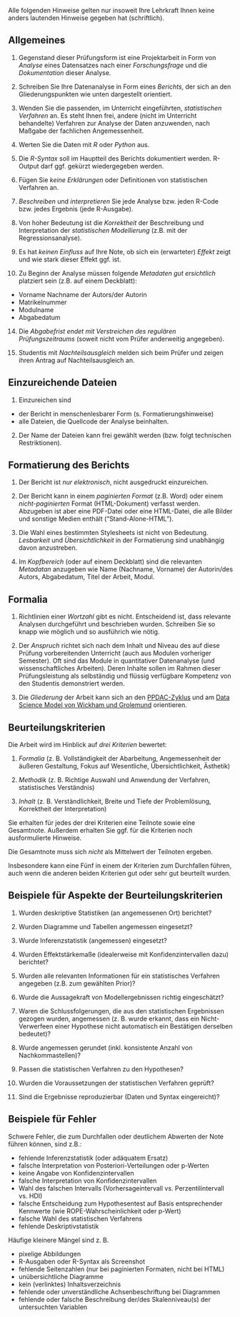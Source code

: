 


<!-- ## Prüfungsform Datenanalyse -->


Alle folgenden Hinweise gelten nur insoweit Ihre Lehrkraft Ihnen keine anders lautenden Hinweise gegeben hat (schriftlich).




## Allgemeines


1. Gegenstand dieser Prüfungsform ist eine Projektarbeit in Form von *Analyse* eines Datensatzes nach einer *Forschungsfrage* und die *Dokumentation* dieser Analyse.


4. Schreiben Sie Ihre Datenanalyse in Form eines *Berichts*, der sich an den Gliederungspunkten wie unten dargestellt orientiert.

5. Wenden Sie die passenden, im Unterricht eingeführten, *statistischen Verfahren* an. Es steht Ihnen frei, andere (nicht im Unterricht behandelte) Verfahren zur Analyse der Daten anzuwenden, nach Maßgabe der fachlichen Angemessenheit.

6. Werten Sie die Daten mit *R* oder *Python* aus.

7. Die *R-Syntax* soll im Hauptteil des Berichts dokumentiert werden. R-Output darf ggf. gekürzt wiedergegeben werden.

9. Fügen Sie *keine Erklärungen* oder Definitionen von statistischen Verfahren an.

10. *Beschreiben* und *interpretieren* Sie jede Analyse bzw. jeden R-Code bzw. jedes Ergebnis (jede R-Ausgabe).

11. Von hoher Bedeutung ist die *Korrektheit* der Beschreibung und Interpretation der *statistischen Modellierung* (z.B. mit der Regressionsanalyse).

12. Es hat *keinen Einfluss* auf Ihre Note, ob sich ein (erwarteter) *Effekt* zeigt und wie stark dieser Effekt ggf. ist.

13. Zu Beginn der Analyse müssen folgende *Metadaten* *gut ersichtlich* platziert sein (z.B. auf einem Deckblatt):
 
 - Vorname Nachname der Autors/der Autorin
 - Matrikelnummer
 - Modulname
 - Abgabedatum


14. Die *Abgabefrist endet mit Verstreichen des regulären Prüfungszeitraums* (soweit nicht vom Prüfer anderweitig angegeben).

15. Studentis mit *Nachteilsausgleich* melden sich beim Prüfer und zeigen ihren Antrag auf Nachteilsausgleich an.


## Einzureichende Dateien

1. Einzureichen sind

  - der Bericht in menschenlesbarer Form (s. Formatierungshinweise)
  - alle Dateien, die Quellcode der Analyse beinhalten. 
  
2. Der Name der Dateien kann frei gewählt werden (bzw. folgt technischen Restriktionen).



## Formatierung des Berichts

1. Der Bericht ist *nur elektronisch*, nicht ausgedruckt einzureichen.

2. Der Bericht kann in einem *paginierten Format* (z.B. Word)  oder einem *nicht-paginierten* Format (HTML-Dokument) verfasst werden. Abzugeben ist aber eine PDF-Datei oder eine HTML-Datei, die alle Bilder und sonstige Medien enthält ("Stand-Alone-HTML").


4. Die Wahl eines bestimmten Stylesheets ist nicht von Bedeutung. *Lesbarkeit* und *Übersichtlichkeit* in der Formatierung sind unabhängig davon anzustreben.

5. Im *Kopfbereich* (oder auf einem Deckblatt) sind die relevanten *Metadatan* anzugeben wie Name (Nachname, Vorname) der Autorin/des Autors, Abgabedatum, Titel der Arbeit, Modul.



## Formalia

1. Richtlinien einer *Wortzahl* gibt es nicht. Entscheidend ist, dass relevante Analysen durchgeführt und beschrieben wurden. Schreiben Sie so knapp wie möglich und so ausführich wie nötig.

2. Der *Anspruch* richtet sich nach dem Inhalt und Niveau des auf diese Prüfung vorbereitenden Unterricht (auch aus Modulen vorheriger Semester). Oft sind das Module in quantitativer Datenanalyse (und wissenschaftliches Arbeiten). Deren Inhalte sollen im Rahmen dieser Prüfungsleistung als selbständig und flüssig verfügbare Kompetenz von den Studentis demonstriert werden.

3. Die *Gliederung* der Arbeit kann sich an den [PPDAC-Zyklus](https://stats-nutshell.netlify.app/basics.html#ppdac) und am [Data Science Model von Wickham und Grolemund](https://r4ds.had.co.nz/introduction.html#what-you-will-learn) orientieren.







## Beurteilungskriterien


Die Arbeit wird im Hinblick auf *drei Kriterien* bewertet:

1. *Formalia* (z. B. Vollständigkeit der Abarbeitung, Angemessenheit der äußeren Gestaltung, Fokus auf Wesentliche, Übersichtlichkeit, Ästhetik)

2. *Methodik* (z. B. Richtige Auswahl und Anwendung der Verfahren, statistisches Verständnis)

3. *Inhalt* (z. B. Verständlichkeit, Breite und Tiefe der Problemlösung, Korrektheit der Interpretation)




Sie erhalten für jedes der drei Kriterien eine Teilnote sowie eine Gesamtnote. Außerdem erhalten Sie ggf. für die Kriterien noch ausformulierte Hinweise.

Die Gesamtnote muss sich *nicht* als Mittelwert der Teilnoten ergeben.

Insbesondere kann eine Fünf in einem der Kriterien zum Durchfallen führen, auch wenn die anderen beiden Kriterien gut oder sehr gut beurteilt wurden.





## Beispiele für Aspekte der Beurteilungskriterien


1. Wurden deskriptive Statistiken (an angemessenen Ort) berichtet?

2. Wurden Diagramme und Tabellen angemessen eingesetzt?

3. Wurde Inferenzstatistik (angemessen) eingesetzt?

5. Wurden Effektstärkemaße (idealerweise mit Konfidenzintervallen dazu) berichtet?

6. Wurden alle relevanten Informationen für ein statistisches Verfahren angegeben (z.B. zum gewählten Prior)?

7. Wurde die Aussagekraft von Modellergebnissen richtig eingeschätzt?

8. Waren die Schlussfolgerungen, die aus den statistischen Ergebnissen gezogen wurden, angemessen (z. B. wurde erkannt, dass ein Nicht-Verwerfeen einer Hypothese nicht automatisch ein Bestätigen derselben bedeutet)?

9. Wurde angemessen gerundet (inkl. konsistente Anzahl von Nachkommastellen)?

10. Passen die statistischen Verfahren zu den Hypothesen?

11. Wurden die Voraussetzungen der statistischen Verfahren geprüft?

12. Sind die Ergebnisse reproduzierbar (Daten und Syntax eingereicht)?



## Beispiele für Fehler


Schwere Fehler, die zum Durchfallen oder deutlichem Abwerten der Note führen können, sind z.B.:

- fehlende Inferenzstatistik (oder adäquatem Ersatz)
- falsche Interpretation von Posteriori-Verteilungen oder p-Werten
- keine Angabe von Konfidenzintervallen 
- falsche Interpretation von Konfidenzintervallen
- Wahl des falschen Intervalls (Vorhersageintervall vs. Perzentilintervall vs. HDI)
- falsche Entscheidung zum Hypothesentest auf Basis entsprechender Kennwerte (wie ROPE-Wahrscheinlichkeit oder p-Wert) 
- falsche Wahl des statistischen Verfahrens 
- fehlende Deskriptivstatistik



Häufige kleinere Mängel sind z. B.

- pixelige Abbildungen 
- R-Ausgaben oder R-Syntax als Screenshot 
- fehlende Seitenzahlen (nur bei paginierten Formaten, nicht bei HTML) 
- unübersichtliche Diagramme 
- kein (verlinktes) Inhaltsverzeichnis ︎
- fehlende oder unverständliche Achsenbeschriftung bei Diagrammen 
- fehlende oder falsche Beschreibung der/des Skalenniveau(s) der untersuchten Variablen




